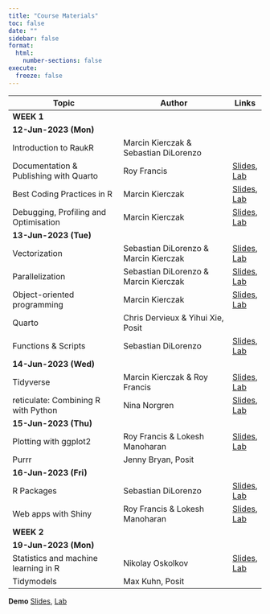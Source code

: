 ```yaml
---
title: "Course Materials"
toc: false
date: ""
sidebar: false
format:
  html:
    number-sections: false
execute:
  freeze: false
---
```


:::{.contents-table .column-body-outset}

|Topic                                  |Author                                 |Links|
|---------------------------------------|---------------------------------------|-----|
|[**WEEK 1**]{.highlight style="display:block;"}                                |||
|[**12-Jun-2023 (Mon)**]{.highlight}    |                                       ||
|Introduction to RaukR                  |Marcin Kierczak & Sebastian DiLorenzo  ||
|Documentation & Publishing with Quarto |Roy Francis                            |[Slides](slides/publishing/index.html), [Lab](labs/publishing/index.html)|
|Best Coding Practices in R             |Marcin Kierczak                        |[Slides](slides/coding/index.html), [Lab](labs/coding/index.html)|
|Debugging, Profiling and Optimisation  |Marcin Kierczak                        |[Slides](slides/debugging/index.html), [Lab](labs/debugging/index.html)|
|[**13-Jun-2023 (Tue)**]{.highlight}    |                                       ||
|Vectorization                          |Sebastian DiLorenzo & Marcin Kierczak  |[Slides](slides/vectorization/index.html), [Lab](labs/vectorization/index.html)|
|Parallelization                        |Sebastian DiLorenzo & Marcin Kierczak  |[Slides](slides/parallelization/index.html), [Lab](labs/parallelization/index.html)|
|Object-oriented programming            |Marcin Kierczak                        |[Slides](slides/oop/index.html), [Lab](labs/oop/index.html)|
|Quarto                                 |Chris Dervieux & Yihui Xie, Posit      ||
|Functions & Scripts                    |Sebastian DiLorenzo                    |[Slides](slides/scripting/index.html), [Lab](labs/scripting/index.html)|
|[**14-Jun-2023 (Wed)**]{.highlight}    |                                       ||
|Tidyverse                              |Marcin Kierczak & Roy Francis          |[Slides](slides/tidyverse/index.html), [Lab](labs/tidyverse/index.html)|
|reticulate: Combining R with Python    |Nina Norgren                           |[Slides](slides/reticulate/index.html), [Lab](labs/reticulate/index.html)|
|[**15-Jun-2023 (Thu)**]{.highlight}    |                                       ||
|Plotting with ggplot2                  |Roy Francis & Lokesh Manoharan         |[Slides](slides/ggplot/index.html), [Lab](labs/ggplot/index.html)|
|Purrr                                  |Jenny Bryan, Posit                     ||
|[**16-Jun-2023 (Fri)**]{.highlight}    |                                       ||
|R Packages                             |Sebastian DiLorenzo                    |[Slides](slides/packages/index.html), [Lab](labs/packages/index.html)|
|Web apps with Shiny                    |Roy Francis & Lokesh Manoharan         |[Slides](slides/shiny/index.html), [Lab](labs/shiny/index.html)|
|[**WEEK 2**]{.highlight style="display:block;"}                                |||
|[**19-Jun-2023 (Mon)**]{.highlight}    |                                       ||
|Statistics and machine learning in R   |Nikolay Oskolkov                       |[Slides](slides/ml/index.html), [Lab](labs/ml/index.html)|
|Tidymodels                             |Max Kuhn, Posit                        ||

**Demo** [Slides](slides/demo/index.html), [Lab](labs/demo/index.html)

:::